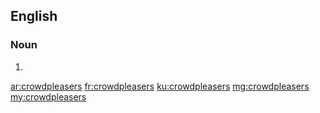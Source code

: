 ==English==

===Noun===
{{head|en|plural}}

# {{plural of|crowdpleaser|lang=en|nocat=1}}

[[ar:crowdpleasers]]
[[fr:crowdpleasers]]
[[ku:crowdpleasers]]
[[mg:crowdpleasers]]
[[my:crowdpleasers]]